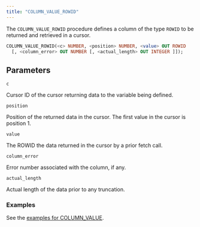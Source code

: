 ```yaml
---
title: "COLUMN_VALUE_ROWID"
---
```


The `COLUMN_VALUE_ROWID` procedure defines a column of the type `ROWID` to be returned and retrieved in a cursor. 

```sql
COLUMN_VALUE_ROWID(<c> NUMBER, <position> NUMBER, <value> OUT ROWID
  [, <column_error> OUT NUMBER [, <actual_length> OUT INTEGER ]]);
```

## Parameters

`c`

 Cursor ID of the cursor returning data to the variable being defined.

`position`

 Position of the returned data in the cursor. The first value in the cursor is position 1.

`value`

 The ROWID the data returned in the cursor by a prior fetch call.

`column_error`

 Error number associated with the column, if any.

`actual_length`

 Actual length of the data prior to any truncation.


### Examples

See the [examples for COLUMN_VALUE](05_column_value#examples). 
